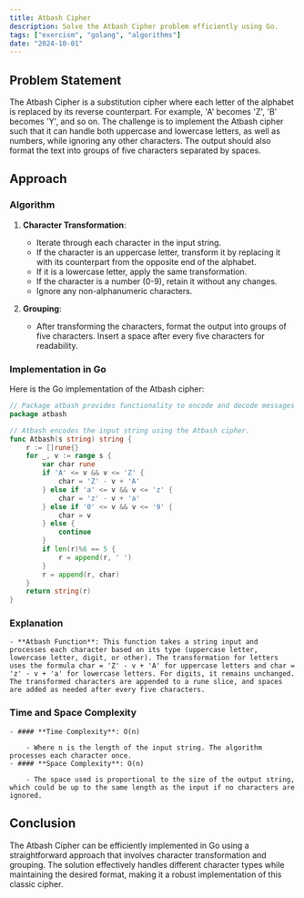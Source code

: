 ```yaml
---
title: Atbash Cipher
description: Solve the Atbash Cipher problem efficiently using Go.
tags: ["exercism", "golang", "algorithms"]
date: "2024-10-01"
---
```


## Problem Statement

The Atbash Cipher is a substitution cipher where each letter of the alphabet is replaced by its reverse counterpart. For example, 'A' becomes 'Z', 'B' becomes 'Y', and so on. The challenge is to implement the Atbash cipher such that it can handle both uppercase and lowercase letters, as well as numbers, while ignoring any other characters. The output should also format the text into groups of five characters separated by spaces.

## Approach

### Algorithm

1. **Character Transformation**:
   - Iterate through each character in the input string.
   - If the character is an uppercase letter, transform it by replacing it with its counterpart from the opposite end of the alphabet.
   - If it is a lowercase letter, apply the same transformation.
   - If the character is a number (0-9), retain it without any changes.
   - Ignore any non-alphanumeric characters.

2. **Grouping**:
   - After transforming the characters, format the output into groups of five characters. Insert a space after every five characters for readability.

### Implementation in Go

Here is the Go implementation of the Atbash cipher:

```go
// Package atbash provides functionality to encode and decode messages using the Atbash cipher.
package atbash

// Atbash encodes the input string using the Atbash cipher.
func Atbash(s string) string {
	r := []rune{}
	for _, v := range s {
		var char rune
		if 'A' <= v && v <= 'Z' {
			char = 'Z' - v + 'A'
		} else if 'a' <= v && v <= 'z' {
			char = 'z' - v + 'a'
		} else if '0' <= v && v <= '9' {
			char = v
		} else {
			continue
		}
		if len(r)%6 == 5 {
			r = append(r, ' ')
		}
		r = append(r, char)
	}
	return string(r)
}
```


### Explanation

    - **Atbash Function**: This function takes a string input and processes each character based on its type (uppercase letter, lowercase letter, digit, or other). The transformation for letters uses the formula char = 'Z' - v + 'A' for uppercase letters and char = 'z' - v + 'a' for lowercase letters. For digits, it remains unchanged. The transformed characters are appended to a rune slice, and spaces are added as needed after every five characters.


### Time and Space Complexity
    - #### **Time Complexity**: O(n)

        - Where n is the length of the input string. The algorithm processes each character once.
    - #### **Space Complexity**: O(n)

        - The space used is proportional to the size of the output string, which could be up to the same length as the input if no characters are ignored.

## Conclusion
The Atbash Cipher can be efficiently implemented in Go using a straightforward approach that involves character transformation and grouping. The solution effectively handles different character types while maintaining the desired format, making it a robust implementation of this classic cipher.